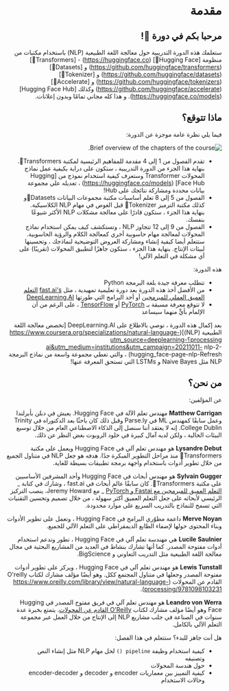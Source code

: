 
<div dir="rtl" style="direction:rtl;text-align:right;">

# مقدمة

## مرحبا بكم في دورة 🤗!

<Youtube id="00GKzGyWFEs" />

ستعلمك هذه الدورة التدريبية حول معالجة اللغة الطبيعية (NLP) باستخدام مكتبات من منظومة [Hugging Face🤗] (https://huggingface.co) - [Transformers🤗] (https://github.com/huggingface/transformers) و [Datasets🤗] (https://github.com/huggingface/datasets) و [Tokenizer🤗] (https://github.com/huggingface/tokenizers) و [Accelerate🤗] (https://github.com/huggingface/accelerate) وكذلك [Hugging Face Hub] (https://huggingface.co/models). و هذا كله مجاني تمامًا وبدون إعلانات.


## ماذا تتوقع؟

فيما يلي نظرة عامة موجزة عن الدورة:

<div class="flex justify-center">
<img class="block dark:hidden" src="https://huggingface.co/datasets/huggingface-course/documentation-images/resolve/main/en/chapter1/summary.svg" alt="Brief overview of the chapters of the course.">

- تقدم الفصول من 1 إلى 4 مقدمة للمفاهيم الرئيسية لمكتبة Transformers🤗. بنهاية هذا الجزء من الدورة التدريبية ، ستكون على دراية بكيفية عمل نماذج المحولات Transformer وستعرف كيفية استخدام نموذج من [Hugging Face Hub] (https://huggingface.co/models) ، تعديله علي مجموعة بيانات محددة ومشاركة نتائجك على Hub!
- الفصول من 5 إلى 8 تعلم أساسيات مكتبة مجموعات البيانات Datasets🤗و كذلك مكتبة الترميز Tokenizer🤗 قبل الغوص في مهام NLP الكلاسيكية. بنهاية هذا الجزء ، ستكون قادرًا على معالجة مشكلات NLP الأكثر شيوعًا بنفسك.
- الفصول من 9 إلى 12 تتجاوز NLP ، وتستكشف كيف يمكن استخدام نماذج المحولات لمعالجة مهام حاسوبية أخري كمعالجة الكلام  والرؤية الحاسوبية. ستتعلم أيضا كيفية إنشاء ومشاركة العروض التوضيحية لنماذجك ، وتحسينها لبيئات الإنتاج. بنهاية هذا الجزء ، ستكون جاهزًا لتطبيق المحولات (تقريبًا) على أي مشكلة في التعلم الآلي!

هذه الدورة:

* تتطلب معرفة جيدة بلغة البرمجة Python
* من الأفضل أخذ هذه الدورة بعد دورة تعليمية تمهيدية ، مثل [fast.ai's](https://www.fast.ai) [التعلم العميق العملي للمبرمجين](https://course.fast.ai) أو أحد البرامج التي طورتها [DeepLearning.AI](https://www.deeplearning.ai)
* لا تتوقع معرفة مسبقة بـ [PyTorch](https://pytorch.org) أو [TensorFlow](https://www.tensorflow.org) ، على الرغم من أن الإلمام بأيٍّ منهما سيساعد

بعد إكمال هذه الدورة ، نوصي بالاطلاع على DeepLearning.AI [تخصص معالجة اللغة الطبيعية (NLP)](https://www.coursera.org/specializations/natural-language-processing؟utm_source=deeplearning-ai&utm_medium=institutions&utm_campaign=20211011- nlp-2-hugging_face-page-nlp-Refresh) ، والتي تغطي مجموعة واسعة من نماذج البرمجة NLP مثل Naive Bayes و LSTMs التي تستحق المعرفة عنها!


## من نحن؟

عن المؤلفين:

<div dir="auto" align="right">

&#x202b;**Matthew Carrigan** مهندس تعلم الآلة في Hugging Face. يعيش في دبلن بأيرلندا وعمل سابقًا كمهندس ML في Parse.ly وقبل ذلك كان باحثًا بعد الدكتوراه في Trinity College Dublin. إنه لا يعتقد أننا سنصل إلى الذكاء الاصطناعي العام من خلال توسيع البيئات الحالية ، ولكن لديه آمال كبيرة في خلود الروبوت بغض النظر عن ذلك.

</div>

<div dir="auto" align="right">

&#x202b;**Lysandre Debut** هو مهندس تعلم آلي في Hugging Face ويعمل على مكتبة Transformers🤗 منذ مراحل التطوير المبكرة جدًا. هدفه هو جعل NLP في متناول الجميع من خلال تطوير أدوات باستخدام واجهة برمجة تطبيقات بسيطة للغاية.

</div>

<div dir="auto" align="right">

&#x202b;**Sylvain Gugger** هو مهندس أبحاث في Hugging Face وأحد المشرفين الأساسيين على مكتبة Transformers🤗. كان سابقًا عالم أبحاث في fast.ai ، وشارك في كتابة _ [التعلم العميق للمبرمجين مع Fastai و PyTorch](https://learning.oreilly.com/library/view/deep-learning-for/9781492045519) _ مع Jeremy Howard. ينصب التركيز الرئيسي لأبحاثه على جعل التعلم العميق أكثر سهولة ، من خلال تصميم وتحسين التقنيات التي تسمح للنماذج بالتدريب السريع على موارد محدودة.

</div>

<div dir="auto" align="right">

&#x202b;**Merve Noyan** داعمة مطوّري البرامج في Hugging Face ، وتعمل على تطوير الأدوات وبناء المحتوى حولها لإضفاء الطابع الديمقراطي على التعلم الآلي للجميع.

</div>

<div dir="auto" align="right">

&#x202b;**Lucile Saulnier** هي مهندسة تعلم آلي في Hugging Face ، تطور وتدعم استخدام أدوات مفتوحة المصدر. كما أنها تشارك بنشاط في العديد من المشاريع البحثية في مجال معالجة اللغة الطبيعية مثل التدريب التعاوني و BigScience.

</div>

<div dir="auto" align="right">

&#x202b;**Lewis Tunstall** هو مهندس تعلم آلي في Hugging Face ، ويركز على تطوير أدوات مفتوحة المصدر وجعلها في متناول المجتمع ككل. وهو أيضًا مؤلف مشارك لكتاب O'reilly القادم عن المحولات (https://www.oreilly.com/library/view/natural-language-processing/9781098103231).

</div>

<div dir="auto" align="right">

&#x202b;**Leandro von Werra** هو مهندس تعلم آلي في فريق مفتوح المصدر في Hugging Face وهو أيضًا مؤلف مشارك لكتاب [O'Reilly القادم عن المحولات](https://www.oreilly.com/library/view/natural-language-processing/9781098103231). يتمتع بخبرة عدة سنوات في الصناعة في جلب مشاريع NLP إلى الإنتاج من خلال العمل عبر مجموعة التعلم الآلي بالكامل.

</div>

هل أنت جاهز للبدء؟ ستتعلم في هذا الفصل:
* كيفية استخدام وظيفة `pipeline ()` لحل مهام NLP مثل إنشاء النص وتصنيفه
* حول هندسة المحولات
* كيفية التمييز بين معماريات encoder  و decoder و encoder-decoder وحالات الاستخدام

</div>
